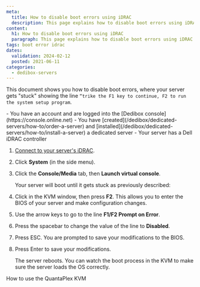 ```yaml
---
meta:
  title: How to disable boot errors using iDRAC
  description: This page explains how to disable boot errors using iDRAC
content:
  h1: How to disable boot errors using iDRAC
  paragraph: This page explains how to disable boot errors using iDRAC
tags: boot error idrac 
dates:
  validation: 2024-02-12
  posted: 2021-06-11
categories:
  - dedibox-servers
---
```


This document shows you how to disable boot errors, where your server gets "stuck" showing the line `“trike the F1 key to continue, F2 to run the system setup program`.

<Message type="requirement">
  - You have an account and are logged into the [Dedibox console](https://console.online.net)
  - You have [created](/dedibox/dedicated-servers/how-to/order-a-server) and [installed](/dedibox/dedicated-servers/how-to/install-a-server) a dedicated server
  - Your server has a Dell iDRAC controller
</Message>

1. [Connect to your server's iDRAC](/dedibox/dedicated-servers/how-to/use-ipmi-on-server/#how-to-use-ipmi-via-dell-idrac).
2. Click **System** (in the side menu).
3. Click the **Console/Media** tab, then **Launch virtual console**.

    Your server will boot until it gets stuck as previously described:

    <Lightbox src="scaleway-bootstuck.webp" alt=""/>
4. Click in the KVM window, then press **F2**. This allows you to enter the BIOS of your server and make configuration changes.
    <Lightbox src="scaleway-bootstuck2.webp" alt=""/>
5. Use the arrow keys to go to the line **F1/F2 Prompt on Error**.
6. Press the spacebar to change the value of the line to **Disabled**.
7. Press ESC. You are prompted to save your modifications to the BIOS.
8. Press Enter to save your modifications.

    The server reboots. You can watch the boot process in the KVM to make sure the server loads the OS correctly.

    <Lightbox src="scaleway-bootstuck3.webp" alt=""/>


<Navigation title="See also">
  <PreviousButton to="/dedibox/kvm-over-ip/how-to/quantaplex/">How to use the QuantaPlex KVM</PreviousButton>
</Navigation>